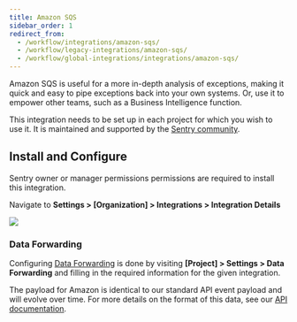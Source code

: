 ```yaml
---
title: Amazon SQS
sidebar_order: 1
redirect_from:
  - /workflow/integrations/amazon-sqs/
  - /workflow/legacy-integrations/amazon-sqs/
  - /workflow/global-integrations/integrations/amazon-sqs/
---
```


Amazon SQS is useful for a more in-depth analysis of exceptions, making it quick and easy to pipe exceptions back into your own systems. Or, use it to empower other teams, such as a Business Intelligence function.  

This integration needs to be set up in each project for which you wish to use it. It is maintained and supported by the [Sentry community](https://forum.sentry.io/).

## Install and Configure

<Alert title="Note" level="info">
Sentry owner or manager permissions permissions are required to install this integration.
</Alert>

Navigate to **Settings > [Organization] > Integrations > Integration Details**

![](amazon-sqs.png)

### Data Forwarding
Configuring [Data Forwarding](/data-management/data-forwarding/) is done by visiting **[Project] > Settings > Data Forwarding** and filling in the required information for the given integration.

The payload for Amazon is identical to our standard API event payload and will evolve over time. For more details on the format of this data, see our [API documentation](/api/events/get-project-event-details/).
